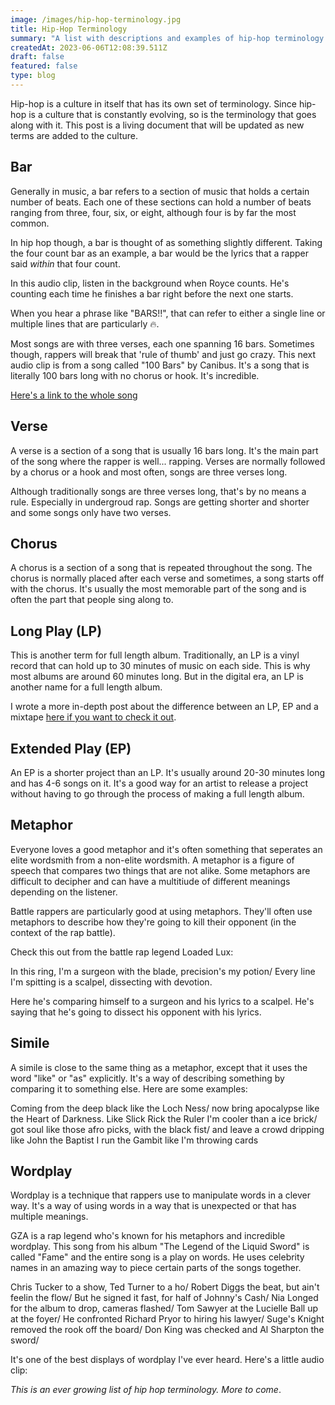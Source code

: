 ```yaml
---
image: /images/hip-hop-terminology.jpg
title: Hip-Hop Terminology
summary: "A list with descriptions and examples of hip-hop terminology."
createdAt: 2023-06-06T12:08:39.511Z
draft: false
featured: false
type: blog
---
```


Hip-hop is a culture in itself that has its own set of terminology. Since hip-hop is a culture that is constantly evolving, so is the terminology that goes along with it. This post is a living document that will be updated as new terms are added to the culture.

## Bar

Generally in music, a bar refers to a section of music that holds a certain number of beats. Each one of these sections can hold a number of beats ranging from three, four, six, or eight, although four is by far the most common.

In hip hop though, a bar is thought of as something slightly different. Taking the four count bar as an example, a bar would be the lyrics that a rapper said _within_ that four count.

In this audio clip, listen in the background when Royce counts. He's counting each time he finishes a bar right before the next one starts.

<AudioEmbed src="https://open.spotify.com/embed/track/0rCGS3ZVOjlmwZPgAGpX4v?utm_source=generator&theme=0" />

When you hear a phrase like "BARS!!", that can refer to either a single line or multiple lines that are particularly 🔥.

Most songs are with three verses, each one spanning 16 bars. Sometimes though, rappers will break that 'rule of thumb' and just go crazy. This next audio clip is from a song called "100 Bars" by Canibus. It's a song that is literally 100 bars long with no chorus or hook. It's incredible.

<AudioEmbed src="https://open.spotify.com/embed/track/4FBzlDdNlnQH03zCwNv3GZ?utm_source=generator&theme=0" />

[Here's a link to the whole song]('https://www.youtube.com/watch?v=MwUxHH1G6Do')

## Verse

A verse is a section of a song that is usually 16 bars long. It's the main part of the song where the rapper is well... rapping. Verses are normally followed by a chorus or a hook and most often, songs are three verses long.

Although traditionally songs are three verses long, that's by no means a rule. Especially in undergroud rap. Songs are getting shorter and shorter and some songs only have two verses.

## Chorus

A chorus is a section of a song that is repeated throughout the song. The chorus is normally placed after each verse and sometimes, a song starts off with the chorus. It's usually the most memorable part of the song and is often the part that people sing along to.

## Long Play (LP)

This is another term for full length album. Traditionally, an LP is a vinyl record that can hold up to 30 minutes of music on each side. This is why most albums are around 60 minutes long. But in the digital era, an LP is another name for a full length album.

I wrote a more in-depth post about the difference between an LP, EP and a mixtape [here if you want to check it out](/blog/ep-vs-lp-vs-mixtape-whats-the-difference).

## Extended Play (EP)

An EP is a shorter project than an LP. It's usually around 20-30 minutes long and has 4-6 songs on it. It's a good way for an artist to release a project without having to go through the process of making a full length album.

## Metaphor

Everyone loves a good metaphor and it's often something that seperates an elite wordsmith from a non-elite wordsmith. A metaphor is a figure of speech that compares two things that are not alike. Some metaphors are difficult to decipher and can have a multitiude of different meanings depending on the listener.

Battle rappers are particularly good at using metaphors. They'll often use metaphors to describe how they're going to kill their opponent (in the context of the rap battle).

Check this out from the battle rap legend Loaded Lux:

<Quote>
  In this ring, I'm a surgeon with the blade, precision's my potion/ Every line
  I'm spitting is a scalpel, dissecting with devotion.
</Quote>

Here he's comparing himself to a surgeon and his lyrics to a scalpel. He's saying that he's going to dissect his opponent with his lyrics.

## Simile

A simile is close to the same thing as a metaphor, except that it uses the word "like" or "as" explicitly. It's a way of describing something by comparing it to something else. Here are some examples:

<Quote song="Talib Kweli on We Got the Beat">
  Coming from the deep black like the Loch Ness/ now bring apocalypse like the
  Heart of Darkness.
</Quote>

<Quote song="Black Thought on Mellow My Man">
  Like Slick Rick the Ruler I'm cooler than a ice brick/ got soul like those
  afro picks, with the black fist/ and leave a crowd dripping like John the
  Baptist
</Quote>

<Quote song="Lupe Fiasco on Mural">
  I run the Gambit like I'm throwing cards
</Quote>

## Wordplay

Wordplay is a technique that rappers use to manipulate words in a clever way. It's a way of using words in a way that is unexpected or that has multiple meanings.

GZA is a rap legend who's known for his metaphors and incredible wordplay. This song from his album "The Legend of the Liquid Sword" is called "Fame" and the entire song is a play on words. He uses celebrity names in an amazing way to piece certain parts of the songs together.

<Quote song="GZA on Fame">
  Chris Tucker to a show, Ted Turner to a ho/ Robert Diggs the beat, but ain't
  feelin the flow/ But he signed it fast, for half of Johnny's Cash/ Nia Longed
  for the album to drop, cameras flashed/ Tom Sawyer at the Lucielle Ball up at
  the foyer/ He confronted Richard Pryor to hiring his lawyer/ Suge's Knight
  removed the rook off the board/ Don King was checked and Al Sharpton the
  sword/
</Quote>

It's one of the best displays of wordplay I've ever heard. Here's a little audio clip:

<AudioEmbed src="https://open.spotify.com/embed/track/0S6lsFEXbSkVy6GecmhGLD?utm_source=generator&theme=0" />

_This is an ever growing list of hip hop terminology. More to come_.
